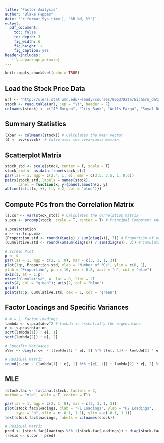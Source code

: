 ---
title: "Factor Analysis"
author: "Blake Pappas"
date: '`r format(Sys.time(), "%B %d, %Y")`'
output:
  pdf_document:
    toc: false
    toc_depth: 3
    fig_width: 6
    fig_height: 5
    fig_caption: yes
header-includes:
   - \usepackage{animate}
---

```{r setup, include = FALSE}
knitr::opts_chunk$set(echo = TRUE)
```

## Load the Stock Price Data

```{r}
url <- "http://users.stat.umn.edu/~sandy/courses/8053/Data/Wichern_data/T8-4.DAT"
stock <- read.table(url, sep = "\t", header = F)
colnames(stock) <- c("JP Morgan", "City Bank", "Wells Fargo", "Royal Dutch", "Exxon")
```

## Summary Statistics

```{r}
(Xbar <- colMeans(stock)) # Calculates the mean vector
(S <- cov(stock)) # Calculates the covariance matrix
```

## Scatterplot Matrix

```{r}
stock_std <- scale(stock, center = T, scale = T)
stock_std <- as.data.frame(stock_std)
par(las = 1, mgp = c(2.4, 1, 0), mar = c(3.5, 3.5, 1, 0.6))
pairs(stock_std, labels = names(stock),
      panel = function(x, y){panel.smooth(x, y)
abline(lsfit(x, y), lty = 2, col = "blue")})
```

## Compute PCs from the Correlation Matrix

```{r}
(s.cor <- var(stock_std)) # Calculates the correlation matrix
s.pca <- prcomp(stock, scale = T, center = T) # Principal Component Analysis

s.pca$rotation
s <- var(s.pca$x) 
(Proportion.std <- round(diag(s) / sum(diag(s)), 3)) # Proportion of variability explained by each component
(Cumulative.std <- round(cumsum(diag(s)) / sum(diag(s)), 3)) # Cumulative variability explained by the components

# Screen Plot
p <- 5
par(las = 1, mgp = c(2, 1, 0), mar = c(3, 3, 1, 3))
plot(1:p, Proportion.std, xlab = "Number of PCs", ylim = c(0, 1),
ylab = "Proportion", pch = 16, cex = 0.8, xaxt = "n", col = "blue")
axis(1, at = 1:p)
mtext("Cumulative", 4, las = 0, line = 2)
axis(4, col = "green"); axis(2, col = "blue")
grid()
points(1:p, Cumulative.std, cex = 1, col = "green")
```

## Factor Loadings and Specific Variances

```{r}
# m = 2, Factor Loadings
lambda <- s.pca$sdev^2 # Lambda is essentially the eigenvalues
e <- s.pca$rotation
sqrt(lambda[1]) * e[, 1]
sqrt(lambda[2]) * e[, 2]

# Specific Variances
sVar <- diag(s.cor - (lambda[1] * e[, 1] %*% t(e[, 1]) + lambda[2] * e[, 2] %*% t(e[, 2]))) # Using PC method

# Residual Matrix
round(s.cor - (lambda[1] * e[, 1] %*% t(e[, 1]) + lambda[2] * e[, 2] %*% t(e[, 2]) + diag(sVar)), 2) # Calculates the residual matrix
```

## MLE

```{r}
(stock.fac <- factanal(stock, factors = 2,
method = "mle", scale = T, center = T))

par(las = 1, mgp = c(2, 1, 0), mar = c(3, 3, 1, 3))
plot(stock.fac$loadings, xlab = "F1 Loadings", ylab = "F2 Loadings",
     type = "n", xlim = c(-0.1, 1.1), ylim = c(-0.1, 1.1))
text(stock.fac$loadings, labels = colnames(stock))

# Residual Matrix
pred <- (stock.fac$loadings %*% t(stock.fac$loadings)) + diag(stock.fac$uniqueness)
(resid <- s.cor - pred)
```